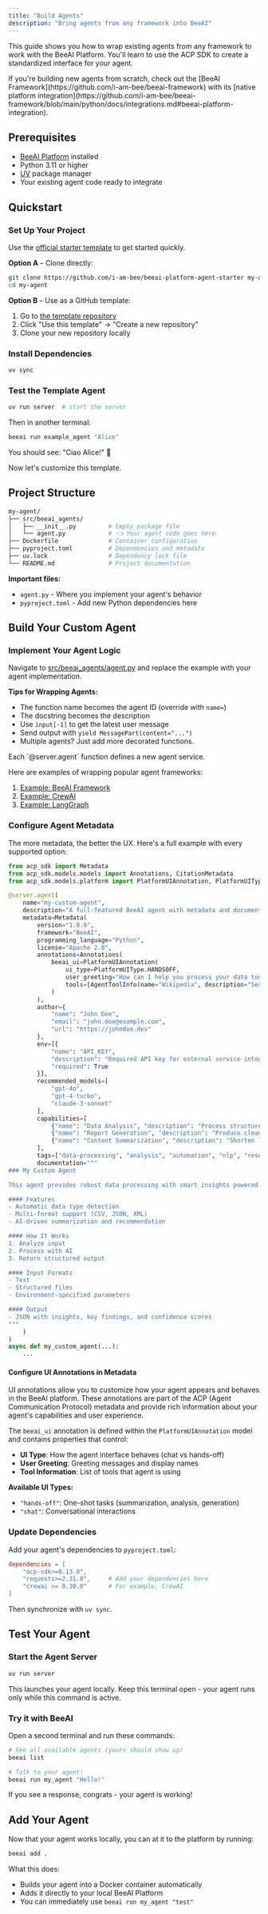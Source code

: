 ```yaml
---
title: "Build Agents"
description: "Bring agents from any framework into BeeAI"
---
```


This guide shows you how to wrap existing agents from any framework to work with the BeeAI Platform. You'll learn to use the ACP SDK to create a standardized interface for your agent.

<Tip>
If you're building new agents from scratch, check out the [BeeAI Framework](https://github.com/i-am-bee/beeai-framework) with its [native platform integration](https://github.com/i-am-bee/beeai-framework/blob/main/python/docs/integrations.md#beeai-platform-integration).
</Tip>

## Prerequisites

- [BeeAI Platform](/introduction/quickstart) installed
- Python 3.11 or higher
- [UV](https://docs.astral.sh/uv/) package manager
- Your existing agent code ready to integrate

## Quickstart

### Set Up Your Project

Use the [official starter template](https://github.com/i-am-bee/beeai-platform-agent-starter) to get started quickly.

**Option A** – Clone directly:

```bash
git clone https://github.com/i-am-bee/beeai-platform-agent-starter my-agent
cd my-agent
```

**Option B** – Use as a GitHub template:

1. Go to [the template repository](https://github.com/i-am-bee/beeai-platform-agent-starter)
2. Click "Use this template" → "Create a new repository"
3. Clone your new repository locally

### Install Dependencies

```bash
uv sync
```

### Test the Template Agent

```bash
uv run server  # start the server
```

Then in another terminal:

```bash
beeai run example_agent "Alice"
```

You should see: "Ciao Alice!" 🎉

Now let's customize this template.

## Project Structure

```bash
my-agent/
├── src/beeai_agents/
│   ├── __init__.py         # Empty package file
│   └── agent.py            # 👈 Your agent code goes here
├── Dockerfile              # Container configuration
├── pyproject.toml          # Dependencies and metadata
├── uv.lock                 # Dependency lock file
└── README.md               # Project documentation
```

**Important files:**
- `agent.py` - Where you implement your agent's behavior
- `pyproject.toml` - Add new Python dependencies here

## Build Your Custom Agent

### Implement Your Agent Logic

Navigate to [src/beeai_agents/agent.py](https://github.com/i-am-bee/beeai-platform-agent-starter/blob/main/src/beeai_agents/agent.py) and replace the example with your agent implementation.

**Tips for Wrapping Agents:**
- The function name becomes the agent ID (override with `name=`)
- The docstring becomes the description
- Use `input[-1]` to get the latest user message
- Send output with `yield MessagePart(content="...")`
- Multiple agents? Just add more decorated functions.

<Tip>
Each `@server.agent` function defines a new agent service.
</Tip>

Here are examples of wrapping popular agent frameworks:

1. [Example: BeeAI Framework](https://github.com/i-am-bee/acp/blob/main/examples/python/beeai-chat/agent.py)
2. [Example: CrewAI](https://github.com/i-am-bee/acp/blob/main/examples/python/crewai-song-writer/agent.py)
3. [Example: LangGraph](https://github.com/i-am-bee/acp/blob/main/examples/python/langgraph-greeting/agent.py)

### Configure Agent Metadata

The more metadata, the better the UX. Here's a full example with every supported option:

```python
from acp_sdk import Metadata
from acp_sdk.models.models import Annotations, CitationMetadata
from acp_sdk.models.platform import PlatformUIAnnotation, PlatformUIType, AgentToolInfo

@server.agent(
    name="my-custom-agent",
    description="A full-featured BeeAI agent with metadata and documentation",
    metadata=Metadata(
        version="1.0.0",
        framework="BeeAI",
        programming_language="Python",
        license="Apache 2.0",
        annotations=Annotations(
            beeai_ui=PlatformUIAnnotation(
                ui_type=PlatformUIType.HANDSOFF,
                user_greeting="How can I help you process your data today?",
                tools=[AgentToolInfo(name="Wikipedia", description="Search for information on Wikipedia")],
            )
        ),
        author={
            "name": "John Doe",
            "email": "john.doe@example.com",
            "url": "https://johndoe.dev"
        },
        env=[{
            "name": "API_KEY",
            "description": "Required API key for external service integration",
            "required": True
        }],
        recommended_models=[
            "gpt-4o",
            "gpt-4-turbo",
            "claude-3-sonnet"
        ],
        capabilities=[
            {"name": "Data Analysis", "description": "Process structured/unstructured data"},
            {"name": "Report Generation", "description": "Produce clean summaries and insights"},
            {"name": "Content Summarization", "description": "Shorten long articles or documents"}
        ],
        tags=["data-processing", "analysis", "automation", "nlp", "research"],
        documentation="""
### My Custom Agent

This agent provides robust data processing with smart insights powered by AI.

#### Features
- Automatic data type detection
- Multi-format support (CSV, JSON, XML)
- AI-driven summarization and recommendation

#### How It Works
1. Analyze input
2. Process with AI
3. Return structured output

#### Input Formats
- Text
- Structured files
- Environment-specified parameters

#### Output
- JSON with insights, key findings, and confidence scores
"""
    )
)
async def my_custom_agent(...):
    ...

```

#### Configure UI Annotations in Metadata
UI annotations allow you to customize how your agent appears and behaves in the BeeAI platform. These annotations are part of the ACP (Agent Communication Protocol) metadata and provide rich information about your agent's capabilities and user experience.

The `beeai_ui` annotation is defined within the `PlatformUIAnnotation` model and contains properties that control:

- **UI Type**: How the agent interface behaves (chat vs hands-off)
- **User Greeting**: Greeting messages and display names
- **Tool Information**: List of tools that agent is using

**Available UI Types:**
- `"hands-off"`: One-shot tasks (summarization, analysis, generation)
- `"chat"`: Conversational interactions

### Update Dependencies

Add your agent's dependencies to `pyproject.toml`:

```toml
dependencies = [
    "acp-sdk>=0.13.0",
    "requests>=2.31.0",     # Add your dependencies here
    "crewai >= 0.30.0"      # For example, CrewAI
]
```

Then synchronize with `uv sync`.

## Test Your Agent

### Start the Agent Server

```bash
uv run server
```

This launches your agent locally. Keep this terminal open - your agent runs only while this command is active.

### Try it with BeeAI

Open a second terminal and run these commands:

```bash
# See all available agents (yours should show up)
beeai list

# Talk to your agent!
beeai run my_agent "Hello!"
```

If you see a response, congrats - your agent is working!

## Add Your Agent

Now that your agent works locally, you can at it to the platform by running:

```bash
beeai add .
```

What this does:
- Builds your agent into a Docker container automatically
- Adds it directly to your local BeeAI Platform
- You can immediately use `beeai run my_agent "test"`
